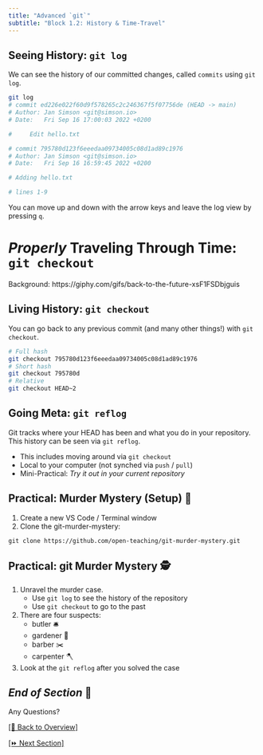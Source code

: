 ```yaml
---
title: "Advanced `git`"
subtitle: "Block 1.2: History & Time-Travel"
---
```


## Seeing History: `git log`

We can see the history of our committed changes, called `commits` using `git log`.

```bash
git log
# commit ed226e022f60d9f578265c2c246367f5f07756de (HEAD -> main)
# Author: Jan Simson <git@simson.io>
# Date:   Fri Sep 16 17:00:03 2022 +0200

#     Edit hello.txt

# commit 795780d123f6eeedaa09734005c08d1ad89c1976
# Author: Jan Simson <git@simson.io>
# Date:   Fri Sep 16 16:59:45 2022 +0200

# Adding hello.txt

# lines 1-9
```

You can move up and down with the arrow keys and leave the log view by pressing `q`.

# *Properly* Traveling Through Time: <br> `git checkout`  {background-color="black" background-opacity="0.5" background-image="images/backgrounds/back-to-the-future-travel.gif"}

::: attribution
Background: https://giphy.com/gifs/back-to-the-future-xsF1FSDbjguis
:::

## Living History: `git checkout`

You can go back to any previous commit (and many other things!) with `git checkout`.

```bash
# Full hash
git checkout 795780d123f6eeedaa09734005c08d1ad89c1976
# Short hash
git checkout 795780d
# Relative
git checkout HEAD~2
```

## Going Meta: `git reflog`

Git tracks where your HEAD has been and what you do in your repository. This history can be seen via `git reflog`.

- This includes moving around via `git checkout`
- Local to your computer (not synched via `push` / `pull`)
- Mini-Practical: *Try it out in your current repository*

## Practical: Murder Mystery (Setup) 👮 {background-color="black"  background-opacity="0.3" background-image="images/backgrounds/murder-mystery.jpg"}

::: {.nonincremental}

1. Create a new VS Code / Terminal window
2. Clone the git-murder-mystery:

:::

`git clone https://github.com/open-teaching/git-murder-mystery.git`

## Practical: git Murder Mystery 🕵️ {background-color="black"  background-opacity="0.3" background-image="images/backgrounds/murder-mystery.jpg"}

1. Unravel the murder case.
   - Use `git log` to see the history of the repository
   - Use `git checkout` to go to the past
2. There are four suspects:
   - butler 🛎️
   - gardener 🌳
   - barber ✂️
   - carpenter 🪓
3. Look at the `git reflog` after you solved the case

## *End of Section* 🎉 {background-color="black"}

:::{.r-fit-text}
Any Questions?
:::

[[🏡 Back to Overview]](./index.html)

[[⏩️ Next Section]](./1.3-branches_merging.html) 
